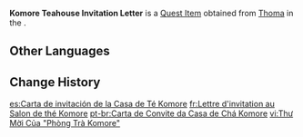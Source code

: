 {{Item Infobox
|id           = 100902
|image        = Item Quest Letter.png
|type         = Quest Items
|memento      = Yes
|description  = Whomsoever has this invitation letter may enter the [[Komore Teahouse]]. It has the seal of the [[Yashiro Commission]] on it.
|source1      = [[Confessions of an Outlander]]
}}
'''Komore Teahouse Invitation Letter''' is a [[Quest Item]] obtained from [[Thoma]] in the {{Quest|Confessions of an Outlander}}.

==Other Languages==
{{Other Languages
|en      = Komore Teahouse Invitation Letter
|zhs     = 「木漏茶室」邀请函
|zhs_rm  = "Mùlòu Cháshì" Yāoqǐnghán
|zht     = 「木漏茶室」邀請函
|zht_rm  = "Mùlòu Cháshì" Yāoqǐnghán
|ja      = 「木漏茶屋」の招待状
|ja_rm   = "Komore Chaya" no Shoutaijou
|ko      = 「코모레 찻집」 초대장
|es      = Carta de invitación de la Casa de Té Komore
|fr      = Lettre d'invitation au Salon de thé Komore
|ru      = Приглашение в чайный дом «Коморэ»
|th      = จดหมายเชิญจาก "โรงน้ำชา Komore"
|th_rm   = 
|vi      = Thư Mời Của "Phòng Trà Komore"
|de      = Einladungsbrief zur Teestube Komore
|id      = Surat Undangan Komore Teahouse
|pt      = Carta de Convite da Casa de Chá Komore
|tr      = Komore Çayevi Davetiyesi
|it      = Lettera d'invito alla Sala da tè Komore
}}

==Change History==
{{Change History|2.0}}

[[es:Carta de invitación de la Casa de Té Komore]]
[[fr:Lettre d'invitation au Salon de thé Komore]]
[[pt-br:Carta de Convite da Casa de Chá Komore]]
[[vi:Thư Mời Của "Phòng Trà Komore"]]